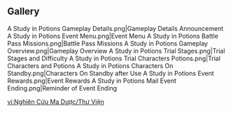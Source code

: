 {{Event Tabs
|subpage1 = Dusty Wrack
|subpage2 = Sealed Ruins
|subpage3 = Solitary Rampart
}}
==Gallery==
<gallery>
A Study in Potions Gameplay Details.png|Gameplay Details Announcement
A Study in Potions Event Menu.png|Event Menu
A Study in Potions Battle Pass Missions.png|Battle Pass Missions
A Study in Potions Gameplay Overview.png|Gameplay Overview
A Study in Potions Trial Stages.png|Trial Stages and Difficulty
A Study in Potions Trial Characters Potions.png|Trial Characters and Potions
A Study in Potions Characters On Standby.png|Characters On Standby after Use
A Study in Potions Event Rewards.png|Event Rewards
A Study in Potions Mail Event Ending.png|Reminder of Event Ending
</gallery>

[[vi:Nghiên Cứu Ma Dược/Thư Viện]]